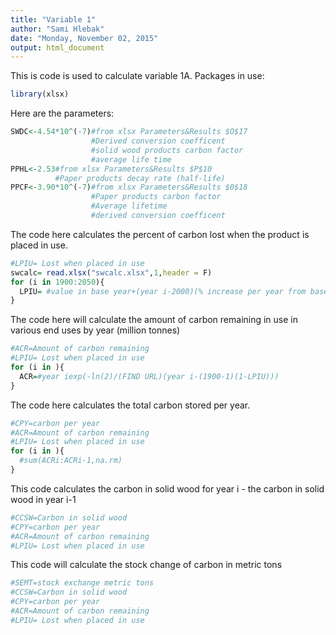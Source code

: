 ```yaml
---
title: "Variable 1"
author: "Sami Hlebak"
date: "Monday, November 02, 2015"
output: html_document
---
```


This is code is used to calculate variable 1A.
Packages in use:
```r
library(xlsx)
```
Here are the parameters:
```r
SWDC<-4.54*10^(-7)#from xlsx Parameters&Results $O$17
                  #Derived conversion coefficent
                  #solid wood products carbon factor
                  #average life time
PPHL<-2.53#from xlsx Parameters&Results $P$10
          #Paper products decay rate (half-life)
PPCF<-3.90*10^(-7)#from xlsx Parameters&Results $0$18
                  #Paper products carbon factor
                  #Average lifetime
                  #derived conversion coefficent


```


The code here calculates the percent of carbon lost when the product is placed in use.
```r
#LPIU= Lost when placed in use
swcalc= read.xlsx("swcalc.xlsx",1,header = F)
for (i in 1900:2050){
  LPIU= #value in base year+(year i-2000)(% increase per year from base)
} 
```

The code here will calculate the amount of carbon remaining in use in various end uses by year (million tonnes)
```r
#ACR=Amount of carbon remaining
#LPIU= Lost when placed in use
for (i in ){
  ACR=#year iexp(-ln(2)/(FIND URL)(year i-(1900-1)(1-LPIU)))
}
```

The code here calculates the total carbon stored per year.
```r
#CPY=carbon per year
#ACR=Amount of carbon remaining
#LPIU= Lost when placed in use
for (i in ){
  #sum(ACRi:ACRi-1,na.rm)
}
```

This code calculates the carbon in solid wood for year i - the carbon in solid wood in year i-1
```r
#CCSW=Carbon in solid wood
#CPY=carbon per year
#ACR=Amount of carbon remaining
#LPIU= Lost when placed in use

```

This code will calculate the stock change of carbon in metric tons
```r
#SEMT=stock exchange metric tons
#CCSW=Carbon in solid wood
#CPY=carbon per year
#ACR=Amount of carbon remaining
#LPIU= Lost when placed in use

```